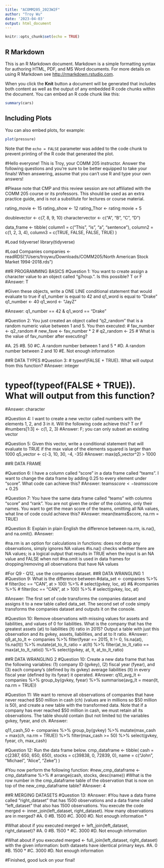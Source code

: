 ```yaml
---
title: "ACOMM205_2023W2F"
author: "Troy Wu"
date: '2023-04-03'
output: html_document
---
```


```r
knitr::opts_chunk$set(echo = TRUE)
```

## R Markdown

This is an R Markdown document. Markdown is a simple formatting syntax for authoring HTML, PDF, and MS Word documents. For more details on using R Markdown see <http://rmarkdown.rstudio.com>.

When you click the **Knit** button a document will be generated that includes both content as well as the output of any embedded R code chunks within the document. You can embed an R code chunk like this:

```r
summary(cars)
```

## Including Plots

You can also embed plots, for example:

```r
plot(pressure)
```

Note that the `echo = FALSE` parameter was added to the code chunk to prevent printing of the R code that generated the plot.


#Hello everyone! This is Troy, your COMM 205 instructor. Answer the following questions and you're sure to be better equipped to take your finals! When answering, assume that you can't use R and type your own answers!

#Please note that CMP and this review session are not affiliated with the COMM 205 course or its professors. This should be used as an extra practice guide, and is not a substitute for lectures or course material.


rating_movie <- 15
rating_show <- 12
rating_Thor <- rating movie + 5

doublevector <- c(7, 8, 9, 10)
charactervector <- c("A", "B", "C", "D")

data_frame <- tibble(
	            column1 = c("This", "is", "a", "sentence"),
	            column2 = c(1, 2, 3, 4),
	            column3 = c(TRUE, FALSE, FALSE, TRUE)
)

  
#Load tidyverse!
library(tidyverse)

#Load Companies
companies <- readRDS("/Users/troywu/Downloads/COMM205/North American Stock Market 1994-2018.rds")

##R PROGRAMMING BASICS
#Question 1: You want to create assign a character value to an object called "g7roup.". Is this possible? T or F
#Answer: T

#Given these objects, write a ONE LINE conditional statement that would evaluate to true if q1_number is equal to 42 and q1_word is equal to "Drake"
q1_number <- 40
q1_word <- "JayZ"

#Answer: 
q1_number == 42 & q1_word == "Drake"

#Question 2: You just created an object called "q2_random" that is a random numeric value between 1 and 5. You then executed:
# fav_number <- q2_random
# new_fave <- fav_number * 2
# q2_random <- 25
# What is the value of fav_number after executing?

#A. 25
#B. 50
#C. A random number between 1 and 5 *
#D. A random number between 2 and 10
#E. Not enough information


##R DATA TYPES
#Question 3: 
# typeof(FALSE + TRUE). What will output from this function?
#Answer: integer

# typeof(typeof(FALSE + TRUE)). What will output from this function?
#Answer: character

#Question 4: I want to create a new vector called numbers with the elements 1, 2, and 3 in it. Will the following code achieve this? T or F
#numbers[1:3] <- c(1, 2, 3)
#Answer: F; you can only subset an existing vector

#Question 5: Given this vector, write a conditional statement that will evaluate to TRUE if the max value of the elements squared is larger than 1000
q5_vector <- c(-3, 10, 30, -4, -35)
#Answer:
max(q5_vector^2) > 1000


##R DATA FRAME

#Question 6: I have a column called "score" in a data frame called "teams". I want to change the data frame by adding 0.25 to every element under "score". What code can achieve this?
#Answer: teams$score <- teams$score + 0.25


#Question 7: You have the same data frame called "teams" with columns "score" and "rank". You are not given the order of the columns, only their names. You want to get the mean score of the teams, omitting all NA values, what line of code could achieve this?
#Answer: mean(teams$score, na.rm = TRUE)

#Question 8: Explain in plain English the difference between na.rm, is.na(), and na.omit().
#Answer: 

#na.rm is an option for calculations in functions: does not drop any observations, simply ignores NA values
#is.na() checks whether there are NA values; is a logical output that results in TRUE when the input is an NA value and FALSE when not
#na.omit is used in data frames for dropping/removing all observations that have NA values



#For Q9 - Q12, use the companies dataset. 
##R DATA WRANGLING 1
#Question 9: What is the difference between 
#data_set <- companies %>%
#  filter(loc == "CAN", at > 100) %>%
#  select(gvkey, loc, at)
#&
#companies %>%
#  filter(loc == "CAN", at > 100) %>%
#  select(gvkey, loc, at)

#Answer: The first set of code transforms the companies dataset and assigns it to a new table called data_set. The second set of code simply transforms the companies dataset and outputs it on the console.

#Question 10: Remove observations with missing values for assets and liabilities, and values of 0 for liabilities. What is the company that has the greatest assets (at) to liabilities (lt) ratio in 2015? Output a table with just this observation and its gvkey, assets, liabilities, and at to lt ratio. 
#Answer: 
q9_at_to_lt <- companies %>%
  filter(fyear == 2015, lt != 0, !is.na(at), !is.na(lt)) %>%
  mutate(at_to_lt_ratio = at/lt) %>%
  filter(at_to_lt_ratio == max(at_to_lt_ratio)) %>%
  select(gvkey, at, lt, at_to_lt_ratio)


##R DATA WRANGLING 2
#Question 10: Create a new data frame that has the following variables: (1) company ID (gvkey), (2) fiscal year (fyear), and (3) each company's (defined by its gvkey) average liabilities (lt) in every fiscal year (defined by its fyear) it operated.
#Answer:
q10_avg_lt <- companies %>%
  group_by(gvkey, fyear) %>%
  summarise(avg_lt = mean(lt, na.rm = TRUE))

#Question 11: We want to remove all observations of companies that have never reached $50 million in cash (ch) (values are in millions so $50 million is 50), and create a new table with the transformed data. Note that if a company has ever reached $50 million in cash, we must retain all its observations. The table should contain (but not limited to) the variables gvkey, fyear, and ch.
#Answer:

q11_cash_50 <- companies %>%
   group_by(gvkey) %>%
   mutate(max_cash = max(ch, na.rm = TRUE)) %>%
   filter(max_cash >= 50) %>%
   select(gvkey, fyear, ch, max_cash)

#Question 12: Run the data frame below. 
cmp_dataframe <- tibble(
                 cash = c(2387, 650, 650, 650),
                 stocks = c(39838, 0, 72839, 0),
                 name = c("John", "Michael", "Alice", "Zeke")
                       )
                       
#You now perform the following function: 
#new_cmp_dataframe <- cmp_dataframe %>%
#   arrange(cash, stocks, desc(name))
#What is the row number in the cmp_dataframe table of the observation that is now on top of the new_cmp_dataframe table?
#Answer: 4


##R MERGING DATASETS
#Question 13: 
#Answer: 
#You have a data frame called "right_dataset" that has 1500 observations and a data frame called "left_dataset" that also has 1500 observations. You execute the code merged <- inner_join(left_dataset, right_dataset). How many observations are in merged?
#A. 0
#B. 1500
#C. 3000
#D. Not enough information *

#What about if you executed merged <- left_join(left_dataset, right_dataset)?
#A. 0
#B. 1500 *
#C. 3000
#D. Not enough information 

#What about if you executed merged <- full_join(left_dataset, right_dataset) with the given information: both datasets have identical primary keys.
#A. 0
#B. 1500 *
#C. 3000
#D. Not enough information


#Finished, good luck on your final! 
